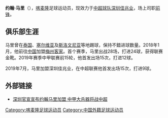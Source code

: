 '''约翰·马里'''（{{bd|1993年|3月9日}}），[[喀麦隆|喀麦隆]]足球运动员，现效力于[[中超球队|中超球队]][[深圳佳兆业|深圳佳兆业]]，场上司职[[前锋_(足球)|前锋]]。

==俱乐部生涯==
马里曾在[[泰国|泰国]]、[[塞尔维亚|塞尔维亚]]及[[斯洛文尼亚|斯洛文尼亚]]等地踢球，保持不錯进球数量。2018年1月，他前往[[中国|中国]]加盟[[梅州客家|梅州客家]]。首个赛季，马里出战28场，打进24球，获得联赛金靴。2019年赛季中甲联赛前15轮，他首发出场15次，打进12球。

2019年7月，马里加盟深圳佳兆业，在中超联赛他首发出场15次，打进9球。

==外部链接==
* [https://sports.sina.com.cn/china/j/2019-07-02/doc-ihytcitk9243480.shtml 深圳官宣宣布约翰马里加盟 中甲大杀器将战中超] {{Wayback|url=https://sports.sina.com.cn/china/j/2019-07-02/doc-ihytcitk9243480.shtml |date=20190706152955 }}

[[Category:喀麦隆足球运动员|Category:喀麦隆足球运动员]]
[[Category:中国外籍足球运动员|Category:中国外籍足球运动员]]